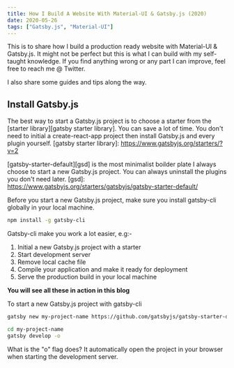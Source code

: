 ```yaml
---
title: How I Build A Website With Material-UI & Gatsby.js (2020)
date: 2020-05-26
tags: ["Gatsby.js", "Material-UI"]
---
```


This is to share how I build a production ready website with Material-UI & Gatsby.js.
It might not be perfect but this is what I can build with my self-taught knowledge.
If you find anything wrong or any part I can improve, feel free to reach me @ Twitter.

I also share some guides and tips along the way.

## Install Gatsby.js

The best way to start a Gatsby.js project is to choose a starter from the [starter library][gatsby starter library].
You can save a lot of time.
You don't need to initial a create-react-app project then install Gatsby.js and every plugin yourself.
[gatsby starter library]: https://www.gatsbyjs.org/starters/?v=2

[gatsby-starter-default][gsd] is the most minimalist boilder plate I always choose to start a new Gatsby.js project.
You can always uninstall the plugins you don't need later.
[gsd]: https://www.gatsbyjs.org/starters/gatsbyjs/gatsby-starter-default/

Before you start a new Gatsby.js project, make sure you install gatsby-cli globally in your local machine.

```sh
npm install -g gatsby-cli
```

Gatsby-cli make you work a lot easier, e.g:-

1. Initial a new Gatsby.js project with a starter
2. Start development server
3. Remove local cache file
4. Compile your application and make it ready for deployment
5. Serve the production build in your local machine

**You will see all these in action in this blog**

To start a new Gatsby.js project with gatsby-cli

```sh
gatsby new my-project-name https://github.com/gatsbyjs/gatsby-starter-default

cd my-project-name
gatsby develop -o
```

What is the "o" flag does?
It automatically open the project in your browser when starting the development server.
